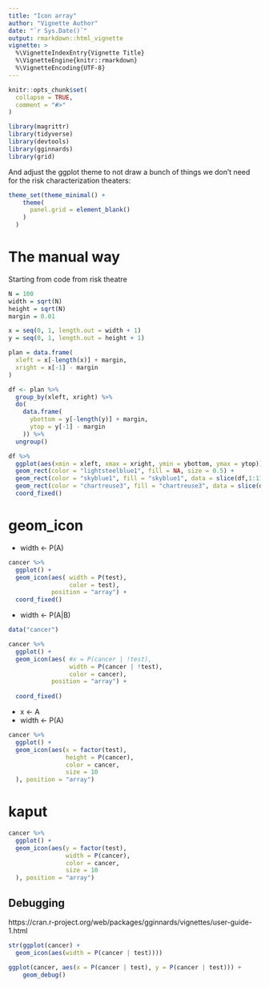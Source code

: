 ```yaml
---
title: "Icon array"
author: "Vignette Author"
date: "`r Sys.Date()`"
output: rmarkdown::html_vignette
vignette: >
  %\VignetteIndexEntry{Vignette Title}
  %\VignetteEngine{knitr::rmarkdown}
  %\VignetteEncoding{UTF-8}
---
```


```r
knitr::opts_chunk$set(
  collapse = TRUE,
  comment = "#>"
)

library(magrittr)
library(tidyverse)
library(devtools)
library(gginnards)
library(grid)
```

And adjust the ggplot theme to not draw a bunch of things we don't need for the risk characterization theaters:

```r
theme_set(theme_minimal() +
    theme(
      panel.grid = element_blank()
    )
  )
```

# The manual way

Starting from code from risk theatre

```r
N = 100
width = sqrt(N)
height = sqrt(N)
margin = 0.01

x = seq(0, 1, length.out = width + 1)
y = seq(0, 1, length.out = height + 1)

plan = data.frame(
  xleft = x[-length(x)] + margin,
  xright = x[-1] - margin
)

df <- plan %>%
  group_by(xleft, xright) %>%
  do(
    data.frame(
      ybottom = y[-length(y)] + margin,
      ytop = y[-1] - margin
    )) %>%
  ungroup()

```


```r
df %>%
  ggplot(aes(xmin = xleft, xmax = xright, ymin = ybottom, ymax = ytop)) +
  geom_rect(color = "lightsteelblue1", fill = NA, size = 0.5) +
  geom_rect(color = "skyblue1", fill = "skyblue1", data = slice(df,1:11)) +
  geom_rect(color = "chartreuse3", fill = "chartreuse3", data = slice(df,12:25)) +
  coord_fixed()
```


# geom_icon

- width <- P(A)


```r
cancer %>%
  ggplot() + 
  geom_icon(aes( width = P(test),
                 color = test),
            position = "array") + 
  coord_fixed()
```


- width <- P(A|B)


```r
data("cancer")
```

```r
cancer %>%
  ggplot() + 
  geom_icon(aes( #x = P(cancer | !test),
                 width = P(cancer | !test),
                 color = cancer),
            position = "array") +
  
  coord_fixed()
```


- x <- A
- width <- P(A)


```r
cancer %>%
  ggplot() +
  geom_icon(aes(x = factor(test),
                height = P(cancer),
                color = cancer,
                size = 10
  ), position = "array") 

```

# kaput
```r
cancer %>%
  ggplot() +
  geom_icon(aes(y = factor(test),
                width = P(cancer),
                color = cancer,
                size = 10
  ), position = "array") 
```



## Debugging

https://cran.r-project.org/web/packages/gginnards/vignettes/user-guide-1.html

```r
str(ggplot(cancer) + 
  geom_icon(aes(width = P(cancer | test))))
```




```r
ggplot(cancer, aes(x = P(cancer | test), y = P(cancer | test))) + 
    geom_debug()
```














